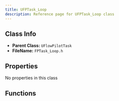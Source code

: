 ```yaml
---
title: UFPTask_Loop
description: Reference page for UFPTask_Loop class
---
```


## Class Info
- __Parent Class:__ `UFlowPilotTask`
- __FileName:__ `FPTask_Loop.h`
## Properties

No properties in this class
## Functions

